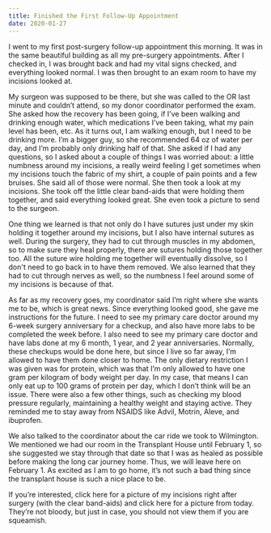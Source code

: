 ```yaml
---
title: Finished the First Follow-Up Appointment
date: 2020-01-27
---
```


I went to my first post-surgery follow-up appointment this morning. It was in the same beautiful building as all my pre-surgery appointments. After I checked in, I was brought back and had my vital signs checked, and everything looked normal. I was then brought to an exam room to have my incisions looked at.

My surgeon was supposed to be there, but she was called to the OR last minute and couldn’t attend, so my donor coordinator performed the exam. She asked how the recovery has been going, if I’ve been walking and drinking enough water, which medications I’ve been taking, what my pain level has been, etc. As it turns out, I am walking enough, but I need to be drinking more. I’m a bigger guy, so she recommended 64 oz of water per day, and I’m probably only drinking half of that. She asked if I had any questions, so I asked about a couple of things I was worried about: a little numbness around my incisions, a really weird feeling I get sometimes when my incisions touch the fabric of my shirt, a couple of pain points and a few bruises. She said all of those were normal. She then took a look at my incisions. She took off the little clear band-aids that were holding them together, and said everything looked great. She even took a picture to send to the surgeon.

One thing we learned is that not only do I have sutures just under my skin holding it together around my incisions, but I also have internal sutures as well. During the surgery, they had to cut through muscles in my abdomen, so to make sure they heal properly, there are sutures holding those together too. All the suture wire holding me together will eventually dissolve, so I don't need to go back in to have them removed. We also learned that they had to cut through nerves as well, so the numbness I feel around some of my incisions is because of that.

As far as my recovery goes, my coordinator said I’m right where she wants me to be, which is great news. Since everything looked good, she gave me instructions for the future. I need to see my primary care doctor around my 6-week surgery anniversary for a checkup, and also have more labs to be completed the week before. I also need to see my primary care doctor and have labs done at my 6 month, 1 year, and 2 year anniversaries. Normally, these checkups would be done here, but since I live so far away, I’m allowed to have them done closer to home. The only dietary restriction I was given was for protein, which was that I’m only allowed to have one gram per kilogram of body weight per day. In my case, that means I can only eat up to 100 grams of protein per day, which I don’t think will be an issue. There were also a few other things, such as checking my blood pressure regularly, maintaining a healthy weight and staying active. They reminded me to stay away from NSAIDS like Advil, Motrin, Aleve, and ibuprofen.

We also talked to the coordinator about the car ride we took to Wilmington. We mentioned we had our room in the Transplant House until February 1, so she suggested we stay through that date so that I was as healed as possible before making the long car journey home. Thus, we will leave here on February 1. As excited as I am to go home, it’s not such a bad thing since the transplant house is such a nice place to be.

If you’re interested, <Link to={suturesAfterSurgery} target="_blank">click here for a picture of my incisions right after surgery</Link> (with the clear band-aids) and <Link to={suturesAfterFirstAppointment} target="_blank">click here for a picture from today</Link>. They’re not bloody, but just in case, you should not view them if you are squeamish.
